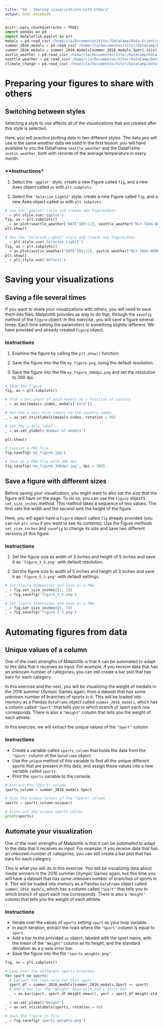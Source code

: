 ```yaml
---
title: "04 - Sharing visualizations with others"
output: html_notebook
---
```


```python
knitr::opts_chunk$set(echo = TRUE)
import pandas as pd
import matplotlib.pyplot as plt
medals = pd.read_csv('/home/cla/Documentos/Vitor/DataCamp/Data-Scientist-with-Python/Datasets/medals_by_country_2016.csv', index_col = 0)
summer_2016_medals = pd.read_csv('/home/cla/Documentos/Vitor/DataCamp/Data-Scientist-with-Python/Datasets/summer2016.csv')
summer_2016_medals = summer_2016_medals[summer_2016_medals.Sport.isin(['Rowing', 'Taekwondo', 'Handball', 'Wrestling', 'Gymnastics', 'Swimming', 'Basketball', 'Boxing', 'Volleyball', 'Athletics'])]
austin_weather = pd.read_csv('/home/cla/Documentos/Vitor/DataCamp/Data-Scientist-with-Python/Datasets/austin_weather.csv')
seattle_weather = pd.read_csv('/home/cla/Documentos/Vitor/DataCamp/Data-Scientist-with-Python/Datasets/seattle_weather.csv')
climate_change = pd.read_csv('/home/cla/Documentos/Vitor/DataCamp/Data-Scientist-with-Python/Datasets/climate_change.csv', parse_dates = True, index_col = 'date')

```

# **Preparing your figures to share with others**

## **Switching between styles**

Selecting a style to use affects all of the visualizations that are created after this style is selected.

Here, you will practice plotting data in two different styles. The data you will use is the same weather data we used in the first lesson: you will have available to you the DataFrame `seattle_weather` and the DataFrame `austin_weather`, both with records of the average temperature in every month.

### **Instructions*

1. Select the `'ggplot'` style, create a new Figure called `fig`, and a new Axes object called `ax` with `plt.subplots`.

2. Select the `'Solarize_Light2'` style, create a new Figure called `fig`, and a new Axes object called `ax` with `plt.subplots`.

```python
# Use the "ggplot" style and create new Figure/Axes
_ = plt.style.use('ggplot')
fig, ax = plt.subplots()
_ = ax.plot(seattle_weather["DATE"][0:12], seattle_weather["MLY-TAVG-NORMAL"][0:12])
plt.show()

# Use the "Solarize_Light2" style and create new Figure/Axes
_ = plt.style.use('Solarize_Light2')
fig, ax = plt.subplots()
_ = ax.plot(austin_weather["DATE"][0:12], austin_weather["MLY-TAVG-NORMAL"][0:12])
plt.show()
_ = plt.style.use('default')
```

# **Saving your visualizations**

## **Saving a file several times**

If you want to share your visualizations with others, you will need to save them into files. Matplotlib provides as way to do that, through the `savefig` method of the `Figure` object. In this exercise, you will save a figure several times. Each time setting the parameters to something slightly different. We have provided and already created `Figure` object.

### **Instructions**

1. Examine the figure by calling the `plt.show()` function.

2. Save the figure into the file `my_figure.png`, using the default resolution.

3. Save the figure into the file `my_figure_300dpi.png` and set the resolution to 300 dpi.

```python
# Show the figure
fig, ax = plt.subplots()

# Plot a bar-chart of gold medals as a function of country
_ = ax.bar(medals.index, medals['Gold'])

# Set the x-axis tick labels to the country names
_ = ax.set_xticklabels(medals.index, rotation = 90)

# Set the y-axis label
_ = ax.set_ylabel('Number of medals')

plt.show()

# Save as a PNG file
fig.savefig('my_figure.jpg')

# Save as a PNG file with 300 dpi
fig.savefig('my_figure_300dpi.jpg', dpi = 300)
```

## **Save a figure with different sizes**

Before saving your visualization, you might want to also set the size that the figure will have on the page. To do so, you can use the `Figure` object's `set_size_inches` method. This method takes a sequence of two values. The first sets the width and the second sets the height of the figure.

Here, you will again have a `Figure` object called `fig` already provided (you can run `plt.show` if you want to see its contents). Use the Figure methods `set_size_inches` and `savefig` to change its size and save two different versions of this figure.

### **Instructions**

1. Set the figure size as width of 3 inches and height of 5 inches and save it as `'figure_3_5.png'` with default resolution.

2. Set the figure size to width of 5 inches and height of 3 inches and save it as `'figure_5_3.png'` with default settings.

```python
# Set figure dimensions and save as a PNG
_ = fig.set_size_inches([3, 5])
_ = fig.savefig('figure_3_5.png')

# Set figure dimensions and save as a PNG
_ = fig.set_size_inches([5, 3])
_ = fig.savefig('figure_5_3.png')
```

# **Automating figures from data**

## **Unique values of a column**

One of the main strengths of Matplotlib is that it can be automated to adapt to the data that it receives as input. For example, if you receive data that has an unknown number of categories, you can still create a bar plot that has bars for each category.

In this exercise and the next, you will be visualizing the weight of medalis in the 2016 summer Olympic Games again, from a dataset that has some unknown number of branches of sports in it. This will be loaded into memory as a Pandas `DataFrame` object called `summer_2016_medals`, which has a column called `"Sport"` that tells you to which branch of sport each row corresponds. There is also a `"Weight"` column that tells you the weight of each athlete.

In this exercise, we will extract the unique values of the `"Sport"` column

### **Instructions**

- Create a variable called `sports_column` that holds the data from the `"Sport"` column of the `DataFrame` object.
- Use the `unique` method of this variable to find all the unique different sports that are present in this data, and assign these values into a new variable called `sports`.
- Print the `sports` variable to the console.

```python
# Extract the "Sport" column
sports_column = summer_2016_medals.Sport

# Find the unique values of the "Sport" column
sports = sports_column.unique()

# Print out the unique sports values
print(sports)
```

## **Automate your visualization**

One of the main strengths of Matplotlib is that it can be automated to adapt to the data that it receives as input. For example, if you receive data that has an unknown number of categories, you can still create a bar plot that has bars for each category.

This is what you will do in this exercise. You will be visualizing data about medal winners in the 2016 summer Olympic Games again, but this time you will have a dataset that has some unknown number of branches of sports in it. This will be loaded into memory as a Pandas `DataFrame` object called `summer_2016_medals`, which has a column called `"Sport"` that tells you to which branch of sport each row corresponds. There is also a `"Weight"` column that tells you the weight of each athlete.

### **Instructions**

- Iterate over the values of `sports` setting `sport` as your loop variable.
- In each iteration, extract the rows where the `"Sport"` column is equal to `sport.`
- Add a bar to the provided `ax` object, labeled with the sport name, with the mean of the `"Weight"` column as its height, and the standard deviation as a y-axis error bar.
- Save the figure into the file `"sports_weights.png"`.

```python
fig, ax = plt.subplots()

# Loop over the different sports branches
for sport in sports:
  # Extract the rows only for this sport
  sport_df = summer_2016_medals[summer_2016_medals.Sport == sport]
  # Add a bar for the "Weight" mean with std y error bar
  _ = ax.bar(sport, sport_df.Weight.mean(), yerr = sport_df.Weight.std())

_ = ax.set_ylabel("Weight")
_ = ax.set_xticklabels(sports, rotation = 90)

# Save the figure to file
_ = fig.savefig('sports_weights.png')
```


